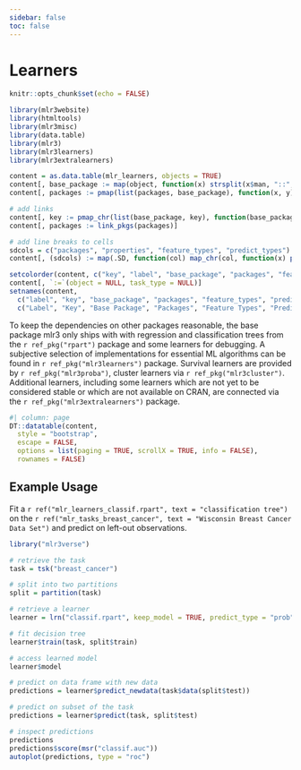 ```yaml
---
sidebar: false
toc: false
---
```


# Learners

```r
knitr::opts_chunk$set(echo = FALSE)

library(mlr3website)
library(htmltools)
library(mlr3misc)
library(data.table)
library(mlr3)
library(mlr3learners)
library(mlr3extralearners)

content = as.data.table(mlr_learners, objects = TRUE)
content[, base_package := map(object, function(x) strsplit(x$man, "::", TRUE)[[1]][1])]
content[, packages := pmap(list(packages, base_package), function(x, y) setdiff(x, c(y, "mlr3")))]

# add links
content[, key := pmap_chr(list(base_package, key), function(base_package, key) as.character(a(href = sprintf("https://%s.mlr-org.com/reference/mlr_learners_%s.html", base_package, key), key)))]
content[, packages := link_pkgs(packages)]

# add line breaks to cells
sdcols = c("packages", "properties", "feature_types", "predict_types")
content[, (sdcols) := map(.SD, function(col) map_chr(col, function(x) paste0(x, collapse = "<br/>"))), .SDcols = sdcols]

setcolorder(content, c("key", "label", "base_package", "packages", "feature_types", "predict_types", "properties"))
content[, `:=`(object = NULL, task_type = NULL)]
setnames(content,
  c("label", "key", "base_package", "packages", "feature_types", "predict_types", "properties"),
  c("Label", "Key", "Base Package", "Packages", "Feature Types", "Predict Types", "Properties"))
```

To keep the dependencies on other packages reasonable, the base package mlr3 only ships with with regression and classification trees from the `r ref_pkg("rpart")` package and some learners for debugging.
A subjective selection of implementations for essential ML algorithms can be found in `r ref_pkg("mlr3learners")` package.
Survival learners are provided by `r ref_pkg("mlr3proba")`, cluster learners via `r ref_pkg("mlr3cluster")`.
Additional learners, including some learners which are not yet to be considered stable or which are not available on CRAN, are connected via the `r ref_pkg("mlr3extralearners")` package.

```r
#| column: page
DT::datatable(content,
  style = "bootstrap",
  escape = FALSE,
  options = list(paging = TRUE, scrollX = TRUE, info = FALSE),
  rownames = FALSE)
```

## Example Usage

Fit a `r ref("mlr_learners_classif.rpart", text = "classification tree")` on the `r ref("mlr_tasks_breast_cancer", text = "Wisconsin Breast Cancer Data Set")` and predict on left-out observations.

```r
library("mlr3verse")

# retrieve the task
task = tsk("breast_cancer")

# split into two partitions
split = partition(task)

# retrieve a learner
learner = lrn("classif.rpart", keep_model = TRUE, predict_type = "prob")

# fit decision tree
learner$train(task, split$train)

# access learned model
learner$model

# predict on data frame with new data
predictions = learner$predict_newdata(task$data(split$test))

# predict on subset of the task
predictions = learner$predict(task, split$test)

# inspect predictions
predictions
predictions$score(msr("classif.auc"))
autoplot(predictions, type = "roc")
```


